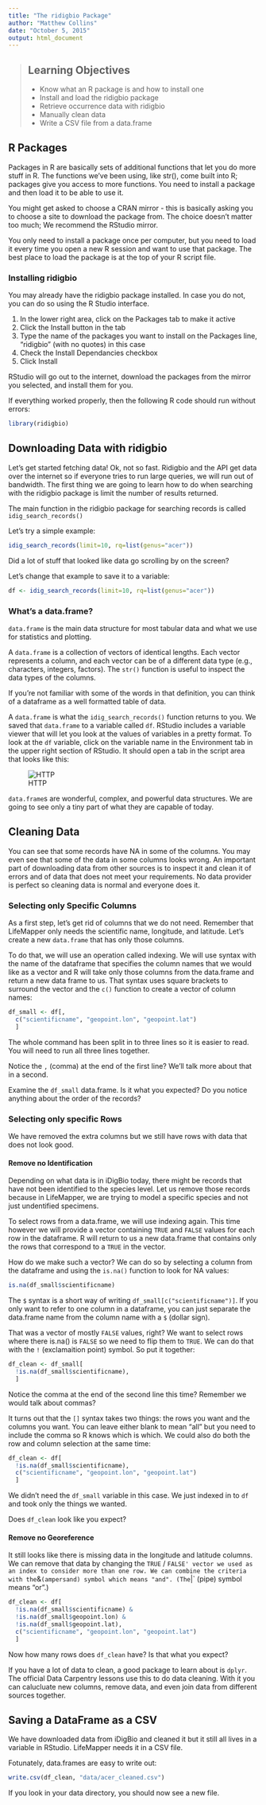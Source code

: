 ```yaml
---
title: "The ridigbio Package"
author: "Matthew Collins"
date: "October 5, 2015"
output: html_document
---
```


> ## Learning Objectives
>
> * Know what an R package is and how to install one
> * Install and load the ridigbio package
> * Retrieve occurrence data with ridigbio
> * Manually clean data
> * Write a CSV file from a data.frame

## R Packages

Packages in R are basically sets of additional functions that let you do more stuff in R. The functions we've been using, like str(), come built into R; packages give you access to more functions. You need to install a package and then load it to be able to use it.

You might get asked to choose a CRAN mirror - this is basically asking you to choose a site to download the package from. The choice doesn't matter too much; We recommend the RStudio mirror.

You only need to install a package once per computer, but you need to load it every time you open a new R session and want to use that package. The best place to
load the package is at the top of your R script file.

### Installing ridigbio

You may already have the ridigbio package installed. In case you do not, you can
do so using the R Studio interface.

1. In the lower right area, click on the Packages tab to make it active
1. Click the Install button in the tab
1. Type the name of the packages you want to install on the Packages line,
"ridigbio" (with no quotes) in this case
1. Check the Install Dependancies checkbox
1. Click Install 

RStudio will go out to the internet, download the packages from the mirror you 
selected, and install them for you.

If everything worked properly, then the following R code should run without 
errors:

```r
library(ridigbio)
```

## Downloading Data with ridigbio

Let's get started fetching data! Ok, not so fast. Ridigbio and the API get data
over the internet so if everyone tries to run large queries, we will run out of
bandwidth. The first thing we are going to learn how to do when searching with
the ridigbio package is limit the number of results returned.

The main function in the ridigbio package for searching records is called
`idig_search_records()`

Let's try a simple example:

```r
idig_search_records(limit=10, rq=list(genus="acer"))
```

Did a lot of stuff that looked like data go scrolling by on the screen?

Let's change that example to save it to a variable:

```r
df <- idig_search_records(limit=10, rq=list(genus="acer"))
```

### What's a data.frame?

`data.frame` is the main data structure for most tabular data and what we
use for statistics and plotting.

A `data.frame` is a collection of vectors of identical lengths. Each vector
represents a column, and each vector can be of a different data type (e.g.,
characters, integers, factors). The `str()` function is useful to inspect the
data types of the columns.

If you're not familiar with some of the words in that definition, you can think
of a dataframe as a well formatted table of data.

A `data.frame` is what the `idig_search_records()` function returns to you. We 
saved that `data.frame` to a variable called `df`. RStudio includes a variable
viewer that will let you look at the values of variables in a pretty format. To
look at the `df` variable, click on the variable name in the Environment tab in
the upper right section of RStudio. It should open a tab in the script area that
looks like this:

![HTTP](img/rstudio-dataframe.png)

`data.frame`s are wonderful, complex, and powerful data structures. We are going
to see only a tiny part of what they are capable of today.

## Cleaning Data

You can see that some records have NA in some of the columns. You may even see
that some of the data in some columns looks wrong. An important part of 
downloading data from other sources is to inspect it and clean it of errors and
of data that does not meet your requirements. No data provider is perfect so
cleaning data is normal and everyone does it. 

### Selecting only Specific Columns

As a first step, let's get rid of columns that we do not need. Remember that 
LifeMapper only needs the scientific name, longitude, and latitude. Let's create
a new `data.frame` that has only those columns.

To do that, we will use an operation called indexing. We will use syntax with
the name of the dataframe that specifies the column names that we would like
as a vector and R will take only those columns from the data.frame and return
a new data frame to us. That syntax uses square brackets to surround the vector
and the `c()` function to create a vector of column names:

```r
df_small <- df[,
  c("scientificname", "geopoint.lon", "geopoint.lat")
  ]
```

The whole command has been split in to three lines so it is easier to read. You
will need to run all three lines together.

Notice the `,` (comma) at the end of the first line? We'll talk more about that
in a second.

Examine the `df_small` data.frame. Is it what you expected? Do you notice 
anything about the order of the records?

### Selecting only specific Rows

We have removed the extra columns but we still have rows with data that does not
look good.

#### Remove no Identification

Depending on what data is in iDigBio today, there might be records that have not
been identified to the species level. Let us remove those records because in 
LifeMapper, we are trying to model a specific species and not just undentified
specimens.

To select rows from a data.frame, we will use indexing again. This time however
we will provide a vector containing `TRUE` and `FALSE` values for each row in the
dataframe. R will return to us a new data.frame that contains only the rows 
that correspond to a `TRUE` in the vector.

How do we make such a vector? We can do so by selecting a column from the
dataframe and using the `is.na()` function to look for NA values:

```r
is.na(df_small$scientificname)
```

The `$` syntax is a short way of writing `df_small[c("scientificname")]`. If you
only want to refer to one column in a dataframe, you can just separate the 
data.frame name from the column name with a `$` (dollar sign).

That was a vector of mostly `FALSE` values, right? We want to select rows where
there is.na() is `FALSE` so we need to flip them to `TRUE`. We can do that with
the `!` (exclamaition point) symbol. So put it together:

```r
df_clean <- df_small[
  !is.na(df_small$scientificname),
  ]
```

Notice the comma at the end of the second line this time? Remember we would talk
about commas?

It turns out that the `[]` syntax takes two things: the rows you want and the
columns you want. You can leave either blank to mean "all" but you need to
include the comma so R knows which is which. We could also do both the row and
column selection at the same time:

```r
df_clean <- df[
  !is.na(df_small$scientificname),
  c("scientificname", "geopoint.lon", "geopoint.lat")
  ]
```

We didn't need the `df_small` variable in this case. We just indexed in to `df`
and took only the things we wanted.

Does `df_clean` look like you expect?

#### Remove no Georeference

It still looks like there is missing data in the longitude and latitude columns.
We can remove that data by changing the `TRUE` / `FALSE' vector we used as an
index to consider more than one row. We can combine the criteria with the `&` 
(ampersand) symbol which means "and". (The `|` (pipe) symbol means "or".)

```r
df_clean <- df[
  !is.na(df_small$scientificname) &
  !is.na(df_small$geopoint.lon) &
  !is.na(df_small$geopoint.lat),
  c("scientificname", "geopoint.lon", "geopoint.lat")
  ]
```

Now how many rows does `df_clean` have? Is that what you expect?

If you have a lot of data to clean, a good package to learn about is `dplyr`.
The official Data Carpentry lessons use this to do data cleaning. With it you 
can calucluate new columns, remove data, and even join data from different 
sources together.

## Saving a DataFrame as a CSV

We have downloaded data from iDigBio and cleaned it but it still all lives in a
variable in RStudio. LifeMapper needs it in a CSV file.

Fotunately, data.frames are easy to write out:

```r
write.csv(df_clean, "data/acer_cleaned.csv")
```

If you look in your data directory, you should now see a new file.

